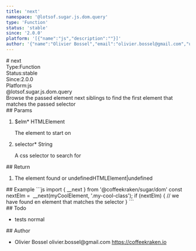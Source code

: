 ```yaml
---
title: 'next'
namespace: '@lotsof.sugar.js.dom.query'
type: 'Function'
status: 'stable'
since: '2.0.0'
platform: '[{"name":"js","description":""}]'
author: '{"name":"Olivier Bossel","email":"olivier.bossel@gmail.com","url":"https://coffeekraken.io"}'
---
```

<div class="docmap-mdx">
# next
<div class="_metas">
<div class="_type"><span class="_type-label">Type:</span><span class="_type-value">Function</span></div>
<div class="_status"><span class="_status-label">Status:</span><span class="_status-value -stable">stable</span></div>
<div class="_since"><span class="_since-label">Since:</span><span class="_since-value">2.0.0</span></div>
<div class="_platform"><span class="_platform-label">Platform:</span><span class="_platform-value -js">js</span></div>
</div>
<div class="_namespace">@lotsof.sugar.js.dom.query</div>
<div class="_description">
Browse the passed element next siblings to find the first element that matches the passed selector
</div>
<div class="_params">
## Params
<ol class="_list">
<li class="_item">
<span class="_name">$elm<span class="_required">*</span></span><span class="_default"></span> <span class="_type">HTMLElement</span>
<p class="_description">The element to start on</p>
</li>
<li class="_item">
<span class="_name">selector<span class="_required">*</span></span><span class="_default"></span> <span class="_type">String</span>
<p class="_description">A css selector to search for</p>
</li>
</ol>
</div>
<div class="_return">
## Return
<ol class="_list">
<li class="_item">
<span class="_description">The element found or undefined</span><span class="_default"></span><span class="_type">HTMLElement&vert;undefined</span>
</li>
</ol>
</div>
<div class="_examples">
## Example
```js
import { __next } from '@coffeekraken/sugar/dom'
const nextElm =  __next(myCoolElement, '.my-cool-class');
if (nextElm) {
		// we have found en element that matches the selector
}
```
</div>
<div class="_todo">
## Todo
<ul class="_list">
<li class="_item">
<span class="_description">tests</span>
<span class="_priority -normal">normal</span>
</li>
</ul>
</div>
<div class="_author">
## Author
<ul class="_list">
<li class="_item">
<span class="_name">Olivier Bossel</span>
<span class="_email">olivier.bossel@gmail.com</span>
<a href="https://coffeekraken.io" target="_blank" class="_url">https://coffeekraken.io</a>
</li>
</ul>
</div>
</div>
